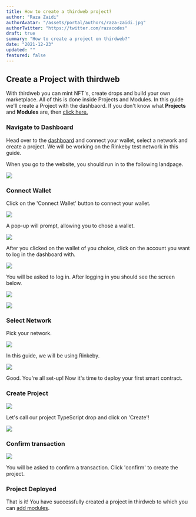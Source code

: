 ```yaml
---
title: How to create a thirdweb project?
author: "Raza Zaidi"
authorAvatar: "/assets/portal/authors/raza-zaidi.jpg"
authorTwitter: "https://twitter.com/razacodes"
draft: true
summary: "How to create a project on thirdweb?" 
date: "2021-12-23"
updated: ""
featured: false
---
```


## Create a Project with thirdweb

With thirdweb you can mint NFT's, create drops and build your own marketplace. All of this is done inside Projects and Modules. In this guide we'll create a Project with the dashbaord. If you don't know what **Projects** and **Modules** are, then [click here.](/learn/introduction)

### Navigate to Dashboard

Head over to the [dashboard](https://thirdweb.com/dashboard) and connect your wallet, select a network and create a project. We will be working on the Rinkeby test network in this guide.

When you go to the website, you should run in to the following landpage.

![](/assets/portal/learn/projects/get-started.png)

### Connect Wallet

Click on the 'Connect Wallet' button to connect your wallet.

![](/assets/portal/learn/projects/connect-wallet.png)

A pop-up will prompt, allowing you to chose a wallet.

![](/assets/portal/learn/projects/connect-metamask.png)

After you clicked on the wallet of you choice, click on the account you want to log in the dashboard with.

![](/assets/portal/learn/projects/metamask3.png)

You will be asked to log in. After logging in you should see the screen below.

![](/assets/portal/learn/projects/metamask-connected.png)

![](/assets/portal/learn/projects/continue.png)

### Select Network

Pick your network.

![](/assets/portal/learn/projects/switch-network.png)

In this guide, we will be using Rinkeby.

![](/assets/portal/learn/projects/rinkeby-connected.png)

Good. You're all set-up! Now it's time to deploy your first smart contract.

### Create Project

![](/assets/portal/learn/projects/create-on-rinkeby.png)

Let's call our project TypeScript drop and click on 'Create'!

![](/assets/portal/learn/projects/my_project.png)

### Confirm transaction

![](/assets/portal/learn/projects/metamask2.png)

You will be asked to confirm a transaction. Click 'confirm' to create the project.

### Project Deployed

That is it! You have successfully created a project in thirdweb to which you can [add modules](/learn/modules). 

<MdxNavigation>
  <MdxNavigationItem
    href="/learn/introduction"
    title="Introduction"
  />
  <MdxNavigationItem
    href="/learn/modules"
    title="Modules"
    next
  />
</MdxNavigation>
